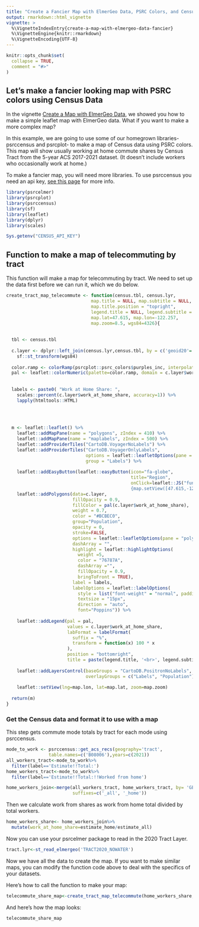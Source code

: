 ```yaml
---
title: "Create a Fancier Map with ElmerGeo Data, PSRC Colors, and Census data"
output: rmarkdown::html_vignette
vignette: >
  %\VignetteIndexEntry{create-a-map-with-elmergeo-data-fancier}
  %\VignetteEngine{knitr::rmarkdown}
  %\VignetteEncoding{UTF-8}
---
```


```r
knitr::opts_chunk$set(
  collapse = TRUE,
  comment = "#>"
)
```

## Let's make a fancier looking map with PSRC colors using Census Data

In the vignette [Create a Map with ElmerGeo Data](https://psrc.github.io/psrcelmer/articles/create-a-map-with-elmergeo-data.html), we showed you how to make a simple leaflet map with ElmerGeo data. What if you want to make a more complex map?

In this example, we are going to use some of our homegrown libraries- psrccensus and psrcplot- to make a map of Census data using PSRC colors. This map will show usually working at home commute shares by Census Tract from the 5-year ACS 2017-2021 dataset. (It doesn't include workers who occasionally work at home.)

To make a fancier map, you will need more libraries. To use psrccensus you need an api key, [see this page](https://psrc.github.io/psrccensus/articles/psrccensus.html) for more info.
```r
library(psrcelmer)
library(psrcplot)
library(psrccensus)
library(sf)
library(leaflet)
library(dplyr)
library(scales)

Sys.getenv("CENSUS_API_KEY")
```

## Function to make a map of telecommuting by tract

This function will make a map for telecommuting by tract. We need to set up the data first before we can run it, which we do below.
```r
create_tract_map_telecommute <- function(census.tbl, census.lyr,
                                map.title = NULL, map.subtitle = NULL,
                                map.title.position = "topright",
                                legend.title = NULL, legend.subtitle = NULL,
                                map.lat=47.615, map.lon=-122.257, 
                                map.zoom=8.5, wgs84=4326){
  
  
  tbl <- census.tbl 
  
  c.layer <- dplyr::left_join(census.lyr,census.tbl, by = c('geoid20'='GEOID')) %>%
    sf::st_transform(wgs84)
  
  color.ramp <- colorRamp(psrcplot::psrc_colors$purples_inc, interpolate="spline")
  pal <- leaflet::colorNumeric(palette=color.ramp, domain = c.layer$work_at_home_share)
  
  
  labels <- paste0( "Work at Home Share: ", 
    scales::percent(c.layer$work_at_home_share, accuracy=1)) %>% 
    lapply(htmltools::HTML)
  

  
  
  m <- leaflet::leaflet() %>%
    leaflet::addMapPane(name = "polygons", zIndex = 410) %>%
    leaflet::addMapPane(name = "maplabels", zIndex = 500) %>% 
    leaflet::addProviderTiles("CartoDB.VoyagerNoLabels") %>%
    leaflet::addProviderTiles("CartoDB.VoyagerOnlyLabels",
                              options = leaflet::leafletOptions(pane = "maplabels"),
                              group = "Labels") %>%
    
    leaflet::addEasyButton(leaflet::easyButton(icon="fa-globe",
                                               title="Region",
                                               onClick=leaflet::JS("function(btn, map)
                                               {map.setView([47.615,-122.257],8.5); }"))) %>%
    leaflet::addPolygons(data=c.layer,
                         fillOpacity = 0.9,
                         fillColor = pal(c.layer$work_at_home_share),
                         weight = 0.7,
                         color = "#BCBEC0",
                         group="Population",
                         opacity = 0,
                         stroke=FALSE,
                         options = leaflet::leafletOptions(pane = "polygons"),
                         dashArray = "",
                         highlight = leaflet::highlightOptions(
                           weight =5,
                           color = "76787A",
                           dashArray ="",
                           fillOpacity = 0.9,
                           bringToFront = TRUE),
                         label = labels,
                         labelOptions = leaflet::labelOptions(
                           style = list("font-weight" = "normal", padding = "3px 8px"),
                           textsize = "15px",
                           direction = "auto",
                           font="Poppins")) %>%
    
    leaflet::addLegend(pal = pal,
                       values = c.layer$work_at_home_share,
                       labFormat = labelFormat(
                         suffix = "%",
                         transform = function(x) 100 * x
                       ),
                       position = "bottomright",
                       title = paste(legend.title, '<br>', legend.subtitle)) %>%
    
    leaflet::addLayersControl(baseGroups = "CartoDB.PositronNoLabels",
                              overlayGroups = c("Labels", "Population")) %>%
    
    leaflet::setView(lng=map.lon, lat=map.lat, zoom=map.zoom)
  
  return(m)
} 
```


### Get the Census data and format it to use with a map

This step gets commute mode totals by tract for each mode using psrccensus.

```r
mode_to_work <- psrccensus::get_acs_recs(geography='tract',
                table.names=c('B08006'),years=c(2021))
all_workers_tract<-mode_to_work%>%
  filter(label=='Estimate!!Total:')
home_workers_tract<-mode_to_work%>%
  filter(label=='Estimate!!Total:!!Worked from home')

home_workers_join<-merge(all_workers_tract, home_workers_tract, by= 'GEOID', 
                         suffixes=c('_all', '_home'))
```

Then we calculate work from shares as work from home total divided by total workers.
```r
home_workers_share<- home_workers_join%>%
  mutate(work_at_home_share=estimate_home/estimate_all)
```

Now you can use your psrcelmer package to read in the 2020 Tract Layer.
```r

tract.lyr<-st_read_elmergeo('TRACT2020_NOWATER')
```

Now we have all the data to create the map. If you want to make similar maps, you can modify the function code above to deal with the specifics of your datasets.

Here's how to call the function to make your map:
```r
telecommute_share_map<-create_tract_map_telecommute(home_workers_share, tract.lyr)
```

And here's how the map looks:
```r
telecommute_share_map
```



